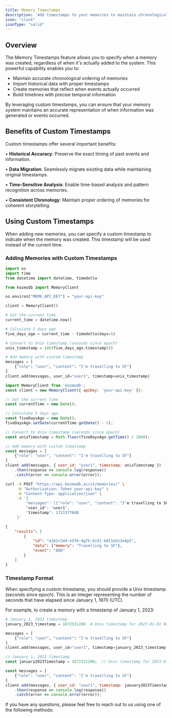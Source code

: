 ```yaml
---
title: Memory Timestamps
description: 'Add timestamps to your memories to maintain chronological accuracy and historical context'
icon: "clock"
iconType: "solid"
---
```


<Snippet file="paper-release.mdx" />

## Overview

The Memory Timestamps feature allows you to specify when a memory was created, regardless of when it's actually added to the system. This powerful capability enables you to:

- Maintain accurate chronological ordering of memories
- Import historical data with proper timestamps
- Create memories that reflect when events actually occurred
- Build timelines with precise temporal information

By leveraging custom timestamps, you can ensure that your memory system maintains an accurate representation of when information was generated or events occurred.

## Benefits of Custom Timestamps

Custom timestamps offer several important benefits:

• **Historical Accuracy**: Preserve the exact timing of past events and information.

• **Data Migration**: Seamlessly migrate existing data while maintaining original timestamps.

• **Time-Sensitive Analysis**: Enable time-based analysis and pattern recognition across memories.

• **Consistent Chronology**: Maintain proper ordering of memories for coherent storytelling.

## Using Custom Timestamps

When adding new memories, you can specify a custom timestamp to indicate when the memory was created. This timestamp will be used instead of the current time.

### Adding Memories with Custom Timestamps

<CodeGroup>

```python Python
import os
import time
from datetime import datetime, timedelta

from kozmodb import MemoryClient

os.environ["MEM0_API_KEY"] = "your-api-key"

client = MemoryClient()

# Get the current time
current_time = datetime.now()

# Calculate 5 days ago
five_days_ago = current_time - timedelta(days=5)

# Convert to Unix timestamp (seconds since epoch)
unix_timestamp = int(five_days_ago.timestamp())

# Add memory with custom timestamp
messages = [
    {"role": "user", "content": "I'm travelling to SF"}
]
client.add(messages, user_id="user1", timestamp=unix_timestamp)
```

```javascript JavaScript
import MemoryClient from 'kozmodb';
const client = new MemoryClient({ apiKey: 'your-api-key' });

// Get the current time
const currentTime = new Date();

// Calculate 5 days ago
const fiveDaysAgo = new Date();
fiveDaysAgo.setDate(currentTime.getDate() - 5);

// Convert to Unix timestamp (seconds since epoch)
const unixTimestamp = Math.floor(fiveDaysAgo.getTime() / 1000);

// Add memory with custom timestamp
const messages = [
    {"role": "user", "content": "I'm travelling to SF"}
]
client.add(messages, { user_id: "user1", timestamp: unixTimestamp })
    .then(response => console.log(response))
    .catch(error => console.error(error));
```

```bash cURL
curl -X POST "https://api.kozmodb.ai/v1/memories/" \
     -H "Authorization: Token your-api-key" \
     -H "Content-Type: application/json" \
     -d '{
         "messages": [{"role": "user", "content": "I'm travelling to SF"}],
         "user_id": "user1",
         "timestamp": 1721577600
     }'
```

```json Output
{
    "results": [
        {
            "id": "a1b2c3d4-e5f6-4g7h-8i9j-k0l1m2n3o4p5",
            "data": {"memory": "Travelling to SF"},
            "event": "ADD"
        }
    ]
}
```

</CodeGroup>

### Timestamp Format

When specifying a custom timestamp, you should provide a Unix timestamp (seconds since epoch). This is an integer representing the number of seconds that have elapsed since January 1, 1970 (UTC).

For example, to create a memory with a timestamp of January 1, 2023:

<CodeGroup>

```python Python
# January 1, 2023 timestamp
january_2023_timestamp = 1672531200  # Unix timestamp for 2023-01-01 00:00:00 UTC

messages = [
    {"role": "user", "content": "I'm travelling to SF"}
]
client.add(messages, user_id="user1", timestamp=january_2023_timestamp)
```

```javascript JavaScript
// January 1, 2023 timestamp
const january2023Timestamp = 1672531200;  // Unix timestamp for 2023-01-01 00:00:00 UTC

const messages = [
    {"role": "user", "content": "I'm travelling to SF"}
]
client.add(messages, { user_id: "user1", timestamp: january2023Timestamp })
    .then(response => console.log(response))
    .catch(error => console.error(error));
```

</CodeGroup>

If you have any questions, please feel free to reach out to us using one of the following methods:

<Snippet file="get-help.mdx" />

